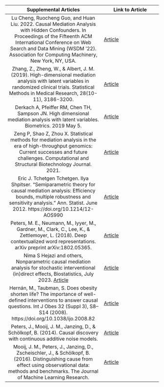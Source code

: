| Supplemental Articles | Link to Article |
|:---:|---|
| Lu Cheng, Ruocheng Guo, and Huan Liu. 2022. Causal Mediation Analysis with Hidden Confounders. In Proceedings of the Fifteenth ACM International Conference on Web Search and Data Mining (WSDM '22). Association for Computing Machinery, New York, NY, USA. | [Article](https://dl.acm.org/doi/abs/10.1145/3488560.3498407) |
| Zhang, Z., Zheng, W., & Albert, J. M. (2019). High-dimensional mediation analysis with latent variables in randomized clinical trials. Statistical Methods in Medical Research, 28(10-11), 3186-3200. | [Article](https://link.springer.com/article/10.1007/s11222-023-10255-x) |
| Derkach A, Pfeiffer RM, Chen TH, Sampson JN. High dimensional mediation analysis with latent variables. Biometrics. 2019 May 5. | [Article](https://www.ncbi.nlm.nih.gov/pmc/articles/PMC8811931/) |
| Zeng P, Shao Z, Zhou X. Statistical methods for mediation analysis in the era of high-throughput genomics: Current successes and future challenges. Computational and Structural Biotechnology Journal. 2021. | [Article](https://europepmc.org/article/med/34141140) |
| Eric J. Tchetgen Tchetgen. Ilya Shpitser.  "Semiparametric theory for causal mediation analysis: Efficiency bounds, multiple robustness and sensitivity analysis." Ann. Statist. June 2012. https://doi.org/10.1214/12-AOS990 | [Article](https://projecteuclid.org/journals/annals-of-statistics/volume-40/issue-3/Semiparametric-theory-for-causal-mediation-analysis--Efficiency-bounds-multiple/10.1214/12-AOS990.full) |
| Peters, M. E., Neumann, M., Iyyer, M., Gardner, M., Clark, C., Lee, K., & Zettlemoyer, L. (2018). Deep contextualized word representations. arXiv preprint arXiv:1802.05365. | [Article](https://aclanthology.org/N18-1202/) |
| Nima S Hejazi and others, Nonparametric causal mediation analysis for stochastic interventional (in)direct effects, Biostatistics, July 2023. [Article](https://doi.org/10.1093/biostatistics/kxac002) | [Article](https://academic.oup.com/biostatistics/article-abstract/24/3/686/6518842?redirectedFrom=fulltext) |
| Hernán, M., Taubman, S. Does obesity shorten life? The importance of well-defined interventions to answer causal questions. Int J Obes 32 (Suppl 3), S8–S14 (2008). https://doi.org/10.1038/ijo.2008.82 | [Article](https://www.nature.com/articles/ijo200882) |
| Peters, J., Mooij, J. M., Janzing, D., & Schölkopf, B. (2014). Causal discovery with continuous additive noise models. | [Article](https://jmlr.org/papers/volume15/peters14a/peters14a.pdf) |
| Mooij, J. M., Peters, J., Janzing, D., Zscheischler, J., & Schölkopf, B. (2016). Distinguishing cause from effect using observational data: methods and benchmarks. The Journal of Machine Learning Research. | [Article](https://www.jmlr.org/papers/volume17/14-518/14-518.pdf) |